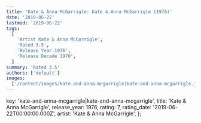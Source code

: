 ```yaml
---
title: 'Kate & Anna McGarrigle: Kate & Anna McGarrigle (1976)'
date: '2019-06-22'
lastmod: '2019-06-22'
tags:
  [
    'Artist Kate & Anna McGarrigle',
    'Rated 3.5',
    'Release Year 1976',
    'Release Decade 1970',
  ]
summary: 'Rated 3.5'
authors: ['default']
images:
  ['/content/images/kate-and-anna-mcgarrigle|kate-and-anna-mcgarrigle.jpg']
---
```


  key: 'kate-and-anna-mcgarrigle|kate-and-anna-mcgarrigle',
  title: 'Kate & Anna McGarrigle',
  release_year: 1976,
  rating: 7,
  rating_date: '2019-06-22T00:00:00.000Z',
  artist: 'Kate & Anna McGarrigle',
};

<MusicRating data={data} />

